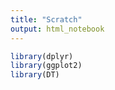 ```yaml
---
title: "Scratch"
output: html_notebook
---
```




```r
library(dplyr)
library(ggplot2)
library(DT)
```


































